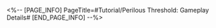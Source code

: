 <%-- [PAGE_INFO]
PageTitle=#Tutorial/Perilous Threshold: Gameplay Details#
[END_PAGE_INFO] --%>
{{Tutorial
|sort      = 810701
|title     = Perilous Threshold: Gameplay Details
|subtitle  = 
|type      = 
|about     = 
|image1    = Tutorial Perilous Threshold Gameplay Details 1.png{{subst:void|<!--$UPLOAD:<<SpriteOutput/TutorialPic/TutorialPage_810701.png>-<Tutorial Perilous Threshold Gameplay Details 1.png>>}}
|text1     = Grit Value accumulates when allies' HP {{Color|h|nobold=1|increases}} or {{Color|h|nobold=1|decreases}}.
|image2    = Tutorial Perilous Threshold Gameplay Details 2.png{{subst:void|<!--$UPLOAD:<<SpriteOutput/TutorialPic/TutorialPage_810702.png>-<Tutorial Perilous Threshold Gameplay Details 2.png>>}}
|text2     = During "Grit Phase 4: Power Awoken," every {{Color|h|nobold=1|1500}} of HP increase or decrease grants 1 stack of buffs, up to 99 stacks.
}}